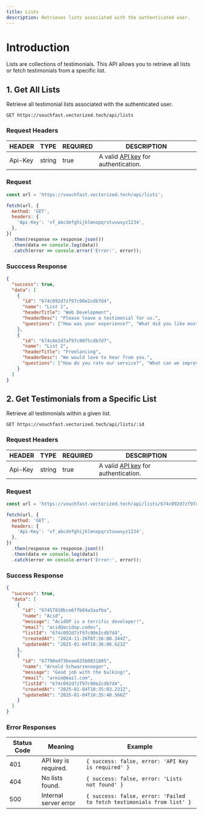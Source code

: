 ```yaml
---
title: Lists
description: Retrieves lists associated with the authenticated user.
---
```


# Introduction

Lists are collections of testimonials. This API allows you to retrieve all lists or fetch testimonials from a specific list.

## 1. Get All Lists

Retrieve all testimonial lists associated with the authenticated user.

```http
GET https://vouchfast.vectorized.tech/api/lists
```

### Request Headers

| HEADER  | TYPE   | REQUIRED | DESCRIPTION                                                |
| ------- | ------ | -------- | ---------------------------------------------------------- |
| Api-Key | string | true     | A valid [API key](/dashboard/api-keys) for authentication. |

### Request

```javascript
const url = 'https://vouchfast.vectorized.tech/api/lists';

fetch(url, {
  method: 'GET',
  headers: {
    'Api-Key': 'vf_abcdefghijklmnopqrstuvwxyz1234',
  },
})
  .then(response => response.json())
  .then(data => console.log(data))
  .catch(error => console.error('Error:', error));
```

### Succcess Response

```json
{
  "success": true,
  "data": [
    {
      "id": "674c092d7zf97c90e2cdb7d4",
      "name": "List 1",
      "headerTitle": "Web Development",
      "headerDesc": "Please leave a testimonial for us.",
      "questions": ["How was your experience?", "What did you like most?"]
    },
    {
      "id": "674c0e2d7af97c90f5cdb7d7",
      "name": "List 2",
      "headerTitle": "Freelancing",
      "headerDesc": "We would love to hear from you.",
      "questions": ["How do you rate our service?", "What can we improve?"]
    }
  ]
}
```

## 2. Get Testimonials from a Specific List

Retrieve all testimonials within a given list.

```http
GET https://vouchfast.vectorized.tech/api/lists/:id
```

### Request Headers

| HEADER  | TYPE   | REQUIRED | DESCRIPTION                                                |
| ------- | ------ | -------- | ---------------------------------------------------------- |
| Api-Key | string | true     | A valid [API key](/dashboard/api-keys) for authentication. |

### Request

```javascript
const url = 'https://vouchfast.vectorized.tech/api/lists/674c092d7zf97c90e2cdb7d4';

fetch(url, {
  method: 'GET',
  headers: {
    'Api-Key': 'vf_abcdefghijklmnopqrstuvwxyz1234',
  },
})
  .then(response => response.json())
  .then(data => console.log(data))
  .catch(error => console.error('Error:', error));
```

### Success Response

```json
{
  "success": true,
  "data": [
    {
      "id": "67457810bce6ffb04a3aafba",
      "name": "Acid",
      "message": "AcidOP is a terrific developer!",
      "email": "acid@acidop.codes",
      "listId": "674c092d7zf97c90e2cdb7d4",
      "createdAt": "2024-11-26T07:26:08.344Z",
      "updatedAt": "2025-01-04T10:36:06.623Z"
    },
    {
      "id": "67790ed73beae625b0031805",
      "name": "Arnold Schwarzenneger",
      "message": "Good job with the bulking!",
      "email": "arnie@mail.com",
      "listId": "674c092d7zf97c90e2cdb7d4",
      "createdAt": "2025-01-04T10:35:03.231Z",
      "updatedAt": "2025-01-04T10:35:48.566Z"
    }
  ]
}
```

### Error Responses

| Status Code | Meaning               | Example                                                               |
| ----------- | --------------------- | --------------------------------------------------------------------- |
| 401         | API key is required.  | `{ success: false, error: 'API Key is required' }`                    |
| 404         | No lists found.       | `{ success: false, error: 'Lists not found' }`                        |
| 500         | Internal server error | `{ success: false, error: 'Failed to fetch testimonials from list' }` |
